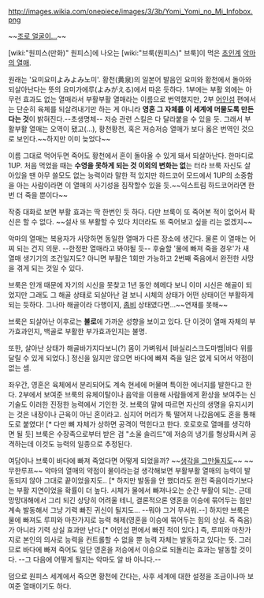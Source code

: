 http://images.wikia.com/onepiece/images/3/3b/Yomi_Yomi_no_Mi_Infobox.png

~~[[작붕|조로 얼굴이...]]~~

[wiki:"원피스(만화)" 원피스]에 나오는 [wiki:"브룩(원피스)" 브룩]이 먹은 [[초인계]] [[악마의 열매]].

원래는 '요미요미よみよみ노미'. 황천(黄泉)의 일본어 발음인 요미와 황천에서 돌아와 되살아난다는 뜻의 요미가에루(よみがえる)에서 따온 듯하다. 1부에는 부활 외에는 아무런 효과도 없는 열매라서 부활부활 열매라는 이름으로 번역했지만, 2부 [[어인섬]] 편에서는 단순히 육체를 되살려내기만 하는 게 아니라 '''영혼 그 자체를 이 세계에 머물도록 만든다는 것'''이 밝혀진다.--초생명체-- 저승 관련 스킬은 다 달라붙을 수 있을 듯. 그래서 부활부활 열매는 오역이 됐고(...), 황천황천, 혹은 저승저승 열매가 보다 옳은 번역인 것으로 보인다.~~하지만 이미 늦었다~~

이름 그대로 먹어두면 죽어도 황천에서 혼이 돌아올 수 있게 돼서 되살아난다. 한마디로 1UP. 처음 먹었을 때는 '''수영을 못하게 되는 것 이외의 변화는 없'''는 터라 브룩 자신도 살아있을 땐 아무 쓸모도 없는 능력이라 말한 적 있지만 하드코어 모드에서 1UP의 소중함을 아는 사람이라면 이 열매의 사기성을 짐작할수 있을 듯.~~익스트림 하드코어라면 한번 더 죽을 뿐이다~~

작중 대화로 보면 부활 효과는 딱 한번인 듯 하다. 다만 브룩이 또 죽어본 적이 없어서 확신은 할 수 없다. ~~설사 또 부활할 수 있다 치더라도 또 죽어보고 싶을 리는 없겠지~~

악마의 열매는 복용자가 사망하면 동일한 열매가 다른 장소에 생긴다. 물론 이 열매는 어찌 되는 건지 의문. --한정판 열매라고 봐야될 듯-- 후술할 '물에 빠져 죽을 경우'가 새 열매 생기기의 조건일지도? 아니면 부활은 1회만 가능하고 2번째 죽음에서 완전한 사망을 겪게 되는 것일 수 있다.

브룩은 안개 때문에 자기의 시신을 못찾고 1년 동안 헤메다 보니 이미 시신은 해골이 되었지만 그래도 그 해골 상태로 되살아난 걸 보니 시체의 상태가 어떤 상태이던 부활하게 되는 듯하다. 그나마 해골이라 다행이지, [[좀비]] 상태였다면...~~연재를 못해~~

브룩은 되살아난 이후로는 '''불로'''에 가까운 성향을 보이고 있다. 단 이것이 열매 자체의 부가효과인지, 백골로 부활한 부가효과인지는 불명.

또한, 살아난 상태가 해골바가지다보니(?) 몸이 가벼워서 [바실리스크도마뱀|바다 위를 달릴 수 있게 되었다.] 정신을 잃지만 않으면 바다에 빠져 죽을 일은 없게 되어서 약점이 없는 셈.

좌우간, 영혼은 육체에서 분리되어도 계속 현세에 머물며 특이한 에너지를 발한다고 한다. 2부에서 보여준 브룩의 유체이탈이나 음악을 이용해 사람들에게 환상을 보여주는 신기술도 이러한 진정한 능력에서 기인한 것. 브룩의 말에 따르면 자신의 생명을 유지시키는 것은 내장이나 근육이 아닌 혼이라고. 심지어 머리가 툭 떨어져 나갔음에도 혼을 통해 도로 붙였다! [* 다만 뼈 자체가 상하면 공격이 먹힌다고 한다. 호로호로 열매를 생각하면 될 듯] 브룩은 수장족으로부터 받은 검 "소울 솔리드"에 저승의 냉기를 형상화시켜 공격하는데 이것도 능력의 일종으로 추정된다.  

여담이나 브룩이 바다에 빠져 죽었다면 어떻게 되었을까? ~~[[생각하는 것을 그만두었다|생각을 그만둘지도]]~~ ~~무한루프~~
악마의 열매의 약점이 물이라는걸 생각해보면 부활부활 열매의 능력이 발동되지 않아 그대로 끝이었을지도.. [* 하지만 발동을 안 했더라도 완전 죽음이라기보다는 부활 지연이었을 확률이 더 높다. 시체가 물에서 빠져나오는 순간 부활이 되는. 근데 망망대해에서 그리 되긴 상당히 어려울 테니, 결론적으론 영혼을 이승에 묶어두는 힘만 계속 발동해서 그냥 기력 빠진 귀신이 될지도... --뭐야 그거 무서워.--] 하지만 브룩은 물에 빠져도 루피와 마찬가지로 능력 해제(영혼을 이승에 묶어두는 힘의 상실. 즉 죽음)가 아니라 기력 상실 효과만 난다.[* 어인섬 편에서 빠진 적이 있다.] 즉, 루피와 마찬가지로 본인의 의사로 능력을 컨트롤할 수 없을 뿐 능력 자체는 발동하고 있다는 뜻. 그러므로 바다에 빠져 죽어도 일단 영혼을 저승에서 이승으로 되돌리는 효과는 발동할 것이다. --그 다음에 어떻게 될지는 악마도 알 바 아니다.--

덤으로 원피스 세계에서 죽으면 황천에 간다는, 사후 세계에 대한 설정을 조금이나마 보여준 열매이기도 하다.
